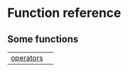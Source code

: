 # Function reference {.doc .doc-index}

## Some functions

| | |
| --- | --- |
| [operators](operators.qmd#pyrulefilter.operators) |  |